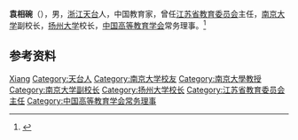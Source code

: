 '''袁相碗'''（{{bd|1934年|}}），男，[[浙江|浙江]][[天台县|天台]]人，中国教育家，曾任[[江苏省教育委员会|江苏省教育委员会]]主任，[[南京大学|南京大学]]副校长，[[扬州大学|扬州大学]]校长，[[中国高等教育学会|中国高等教育学会]]常务理事。<ref>{{Cite web|title=当代百名天台人|url=https://ttnews.zjol.com.cn/ttxw/system/2007/12/01/010254676_03.shtml|accessdate=2020-12-24|work=天台新闻网|archive-date=2010-01-27|archive-url=https://web.archive.org/web/20100127203847/http://ttnews.zjol.com.cn/ttxw/system/2007/12/01/010254676_03.shtml|dead-url=no}}</ref>

== 参考资料 ==
{{reflist}}

{{中国人物小作品}}
{{Navboxes 
| title  = 袁相碗在[[中国高等教育学会|中国高等教育学会]]的职务
| list1  =
{{中国高等教育学会第三届理事会}}
}}

{{Authority control}}
{{DEFAULTSORT:Yuan袁}}
[[Category:袁姓|Xiang]]
[[Category:天台人|Category:天台人]]
[[Category:南京大学校友|Category:南京大学校友]]
[[Category:南京大學教授|Category:南京大學教授]]
[[Category:南京大学副校长|Category:南京大学副校长]]
[[Category:扬州大学校长|Category:扬州大学校长]]
[[Category:江苏省教育委员会主任|Category:江苏省教育委员会主任]]
[[Category:中国高等教育学会常务理事|Category:中国高等教育学会常务理事]]